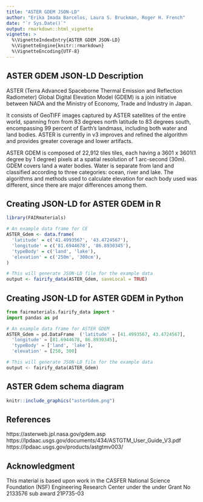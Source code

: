 ```yaml
---
title: "ASTER GDEM JSON-LD"
author: "Erika Imada Barcelos, Laura S. Bruckman, Roger H. French"
date: "`r Sys.Date()`"
output: rmarkdown::html_vignette
vignette: >
  %\VignetteIndexEntry{ASTER GDEM JSON-LD}
  %\VignetteEngine{knitr::rmarkdown}
  %\VignetteEncoding{UTF-8}
---
```


ASTER GDEM JSON-LD Description
-----------------------------------
ASTER (Terra Advanced Spaceborne Thermal Emission and Reflection Radiometer) Global Digital Elevation Model (GDEM) is a join initiative between NADA and the Ministry of Economy, Trade and Industry in Japan. 

It consists of GeoTIFF images captured by ASTER satellites of the entire world, spanning from from 83 degrees north latitude to 83 degrees south, encompassing 99 percent of Earth's landmass, including both water and land bodies. ASTER is currently in v3 improves and refined the algorithm and provides  greater coverage and lower artifacts. 

ASTER GDEM is composed of 22,912 tiles tiles, each having a 3601 x 3601(1 degree by 1 degree) pixels at a spatial resolution of 1 arc-second (30m). 
GDEM covers land a water bodies. Water is separate from land and classified according to three categories: ocean, river and lake. The algorithms and methods used to calculate elevation for each body used was different, since there are major differences among them.  




Creating JSON-LD for ASTER GDEM in R
------------------------------------------
```r
library(FAIRmaterials)

# An example data frame for CE
ASTER_Gdem <- data.frame(
  'latitude' = c('41.4993567', '43.4724567'),
  'longitude' = c('81.6944678', '86.8930345'),
  'typeBody' = c('land', 'lake'),
  'elevation' = c('250m', '300cm'),
)

# This will generate JSON-LD file for the example data
output <- fairify_data(ASTER_Gdem, saveLocal = TRUE)
```

Creating JSON-LD for ASTER GDEM in Python
------------------------------------------
```python
from fairmaterials.fairify_data import *
import pandas as pd

# An example data frame for ASTER GDEM
ASTER_Gdem = pd.DataFrame  ('latitude' = [41.4993567, 43.4724567],
  'longitude' = [81.6944678, 86.8930345],
  'typeBody' = ['land', 'lake'],
  'elevation' = [250, 300]

# This will generate JSON-LD file for the example data
output <- fairify_data(ASTER_Gdem)
```


ASTER Gdem schema diagram
--------------------------

```r
knitr::include_graphics("asterGdem.png")
```

References
--------------------------

https://asterweb.jpl.nasa.gov/gdem.asp
https://lpdaac.usgs.gov/documents/434/ASTGTM_User_Guide_V3.pdf
https://lpdaac.usgs.gov/products/astgtmv003/


Acknowledgment
--------------------------
This material is based upon work in the CASFER National Science Foundation (NSF) Engineering Research Center under the  under Grant No 2133576 sub award 21P735-03

